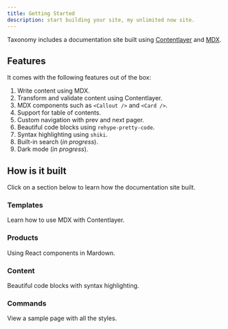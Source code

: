 ```yaml
---
title: Getting Started
description: start building your site, my unlimited now site.
---
```


Taxonomy includes a documentation site built using [Contentlayer](https://contentlayer.dev) and [MDX](http://mdxjs.com).

## Features

It comes with the following features out of the box:

1. Write content using MDX.
2. Transform and validate content using Contentlayer.
3. MDX components such as `<Callout />` and `<Card />`.
4. Support for table of contents.
5. Custom navigation with prev and next pager.
6. Beautiful code blocks using `rehype-pretty-code`.
7. Syntax highlighting using `shiki`.
8. Built-in search (_in progress_).
9. Dark mode (_in progress_).

## How is it built

Click on a section below to learn how the documentation site built.

<div className="grid gap-4 lg:grid-cols-2 mt-6">

<Card href="/docs/templates">

### Templates

Learn how to use MDX with Contentlayer.

</Card>

<Card href="/docs/documentation/products">

### Products

Using React components in Mardown.

</Card>

<Card href="/docs/documentation/content">

### Content

Beautiful code blocks with syntax highlighting.

</Card>

<Card href="/docs/documentation/commands">

### Commands

View a sample page with all the styles.

</Card>

</div>
